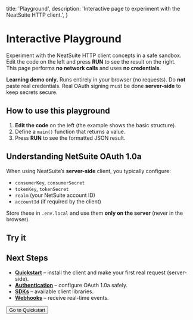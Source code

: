   title: 'Playground',
  description: 'Interactive page to experiment with the NeatSuite HTTP client.',
}


# Interactive Playground

Experiment with the NeatSuite HTTP client concepts in a safe sandbox.  
Edit the code on the left and press **RUN** to see the result on the right.  
This page performs **no network calls** and uses **no credentials**.

<Note type="warning">
  <strong>Learning demo only.</strong> Runs entirely in your browser (no requests). Do <strong>not</strong> paste real credentials.
  Real OAuth signing must be done <strong>server-side</strong> to keep secrets secure.
</Note>

## How to use this playground

1. **Edit the code** on the left (the example shows the basic structure).
2. Define a `main()` function that returns a value.
3. Press **RUN** to see the formatted JSON result.

## Understanding NetSuite OAuth 1.0a

When using NeatSuite’s **server-side** client, you typically configure:
- `consumerKey`, `consumerSecret`
- `tokenKey`, `tokenSecret`
- `realm` (your NetSuite account ID)
- `accountId` (if required by the client)

Store these in `.env.local` and use them **only on the server** (never in the browser).

## Try it

<Playground />

## Next Steps

- **[Quickstart](/quickstart)** – install the client and make your first real request (server-side).
- **[Authentication](/authentication)** – configure OAuth 1.0a safely.
- **[SDKs](/sdks)** – available client libraries.
- **[Webhooks](/webhooks)** – receive real-time events.

<div className="not-prose">
  <Button href="/quickstart" variant="text" arrow="right">
    Go to Quickstart
  </Button>
</div>
